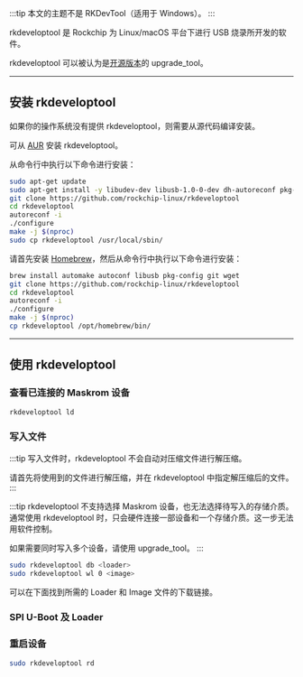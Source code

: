 
:::tip
本文的主题不是 RKDevTool（适用于 Windows）。
:::

rkdeveloptool 是 Rockchip 为 Linux/macOS 平台下进行 USB 烧录所开发的软件。

rkdeveloptool 可以被认为是[开源版本](https://opensource.rock-chips.com/wiki_Rkdeveloptool)的 upgrade_tool。

---

## 安装 rkdeveloptool

如果你的操作系统没有提供 rkdeveloptool，则需要从源代码编译安装。

<Tabs queryString="host-os">
<TabItem value="archlinux" label="Arch Linux">

可从 [AUR](https://aur.archlinux.org/packages/rkdeveloptool) 安装 rkdeveloptool。

</TabItem>
<TabItem value="debian" label="Debian">

从命令行中执行以下命令进行安装：

```bash
sudo apt-get update
sudo apt-get install -y libudev-dev libusb-1.0-0-dev dh-autoreconf pkg-config libusb-1.0 build-essential git wget
git clone https://github.com/rockchip-linux/rkdeveloptool
cd rkdeveloptool
autoreconf -i
./configure
make -j $(nproc)
sudo cp rkdeveloptool /usr/local/sbin/
```

</TabItem>
<TabItem value="macos" label="macOS">

请首先安装 [Homebrew](https://brew.sh/)，然后从命令行中执行以下命令进行安装：

```bash
brew install automake autoconf libusb pkg-config git wget
git clone https://github.com/rockchip-linux/rkdeveloptool
cd rkdeveloptool
autoreconf -i
./configure
make -j $(nproc)
cp rkdeveloptool /opt/homebrew/bin/
```

</TabItem>
</Tabs>

---

## 使用 rkdeveloptool

### 查看已连接的 Maskrom 设备

```bash
rkdeveloptool ld
```

### 写入文件

:::tip
写入文件时，rkdeveloptool 不会自动对压缩文件进行解压缩。

请首先将使用到的文件进行解压缩，并在 rkdeveloptool 中指定解压缩后的文件。
:::

:::tip
rkdeveloptool 不支持选择 Maskrom 设备，也无法选择待写入的存储介质。
通常使用 rkdeveloptool 时，只会硬件连接一部设备和一个存储介质。这一步无法用软件控制。

如果需要同时写入多个设备，请使用 upgrade_tool。
:::

```bash
sudo rkdeveloptool db <loader>
sudo rkdeveloptool wl 0 <image>
```

可以在下面找到所需的 Loader 和 Image 文件的下载链接。

### SPI U-Boot 及 Loader

<Loader series={props.series} />

### 重启设备

```bash
sudo rkdeveloptool rd
```
